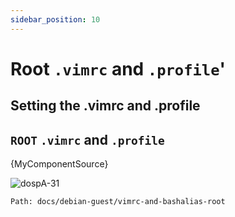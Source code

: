 ```yaml
---
sidebar_position: 10
---
```


# Root `.vimrc` and `.profile`'
## Setting the .vimrc and .profile


## `ROOT` `.vimrc` and `.profile`


<CodeBlock >{MyComponentSource}</CodeBlock>


![dospA-31](../../static/img/legacy/dospA-31.jpg)

```
Path: docs/debian-guest/vimrc-and-bashalias-root
```